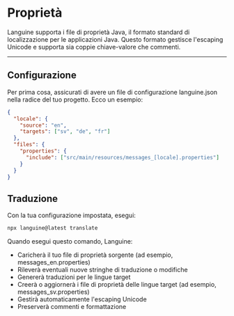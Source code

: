 # Proprietà

Languine supporta i file di proprietà Java, il formato standard di localizzazione per le applicazioni Java. Questo formato gestisce l'escaping Unicode e supporta sia coppie chiave-valore che commenti.

---

## Configurazione

Per prima cosa, assicurati di avere un file di configurazione languine.json nella radice del tuo progetto. Ecco un esempio:

```json
{
  "locale": {
    "source": "en",
    "targets": ["sv", "de", "fr"]
  },
  "files": {
    "properties": {
      "include": ["src/main/resources/messages_[locale].properties"]
    }
  }
}
```

## Traduzione

Con la tua configurazione impostata, esegui:

```bash
npx languine@latest translate
```

Quando esegui questo comando, Languine:

- Caricherà il tuo file di proprietà sorgente (ad esempio, messages_en.properties)
- Rileverà eventuali nuove stringhe di traduzione o modifiche
- Genererà traduzioni per le lingue target
- Creerà o aggiornerà i file di proprietà delle lingue target (ad esempio, messages_sv.properties)
- Gestirà automaticamente l'escaping Unicode
- Preserverà commenti e formattazione
